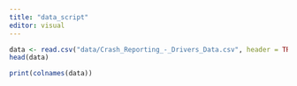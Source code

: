 ```yaml
---
title: "data_script"
editor: visual
---
```

```r
data <- read.csv("data/Crash_Reporting_-_Drivers_Data.csv", header = TRUE, sep=",")
head(data)
```


```r
print(colnames(data))
```

